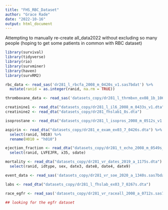 ```yaml
---
title: "FHS_RBC_Dataset"
author: "Grace Rade"
date: "2022-10-16"
output: html_document
---
```

Attempting to manually re-create all_data2022 without excluding so many people (hoping to get some patients in common with RBC dataset)

```r
library(survival)
library(tidyverse)
library(rio)
library(survminer)
library(haven)
library(survRM2)

rbc_data <- read_sas('dr281_l_rbcfa_2008_m_0420s_v1.sas7bdat') %>% 
  mutate(ranid = as.integer(ranid, na.rm = TRUE))

thromboxane_data <- read_sas('datasets_copy/dr281_l_thrmbxn_ex08_1b_1068.sas7bdat')

creatinine1 <- read_dta("datasets_copy/dr281_l_il6_2008_m_0433s_v1.dta")
creatinine2 <- read_dta("datasets_copy/dr281_fhslab1_8s.dta")

isoprostane <- read_dta("datasets_copy/dr281_l_isopros_2008_m_0512s_v1.dta")

aspirin <- read_dta("datasets_copy/dr281_e_exam_ex03_7_0426s.dta") %>% 
  select(ranid, h010) %>% 
  rename(H010 = "h010")

ejection_fraction <- read_dta("datasets_copy/dr281_t_echo_2008_m_0549s_v1.dta") %>% 
  select(ranid, LVFEJFR, x35, sdate)

mortality <- read_dta("datasets_copy/dr281_vr_dates_2019_a_1175s.dta") %>% 
  select(ranid, idtype, sex, date3, date8, date4, date9)

event_data <- read_sas('datasets_copy/dr281_vr_soe_2020_a_1340s.sas7bdat')

labs <- read_dta("datasets_copy/dr281_l_fhslab_ex03_7_0267s.dta")

race_egfr <- read_sas('datasets_copy/dr281_vr_raceall_2008_a_0712s.sas7bdat')

## looking for the egfr dataset
```

